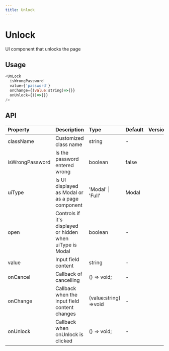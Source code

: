 ```yaml
---
title: Unlock
---
```


# Unlock

UI component that unlocks the page

## Usage

```javascript
<UnLock 
  isWrongPassword
  value={'password'}
  onChange={(value:string)=>{}}
  onUnlock={()=>{}}
/>
```

## API

| Property        | Description                                               | Type                  | Default       | Version |
| :-------------- | :-------------------------------------------------------- | :-------------------- | :------------ | :------ |
| className       | Customized class name                                     | string                | -             |         |
| isWrongPassword | Is the password entered wrong                             | boolean               | false         |         |
| uiType          | Is UI displayed as Modal or as a page component           | 'Modal' \| 'Full'     | Modal         |         |
| open            | Controls if it's displayed or hidden when uiType is Modal | boolean               | -             |         |
| value           | Input field content                                       | string                | -             |         |
| onCancel        | Callback of cancelling                                    | () => void;           | -             |         |
| onChange        | Callback when the input field content changes             | (value:string) =>void | -             |         |
| onUnlock        | Callback when onUnlock is clicked                         | () => void;           | -             |         |